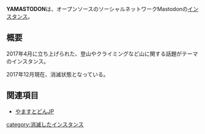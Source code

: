 {{Infobox instance
| Name          = YAMASTODON
| Image         = [[ファイル:yamastodoncom.png|300px]]
| Domain        = https://yamastodon.com/
| Admin         = [https://yamastodon.com/yamastodon @yamastodon]
| Country       = 日本
| Start         = 2017年4月
| Kifu          = なし
| Alias         = なし
}}'''YAMASTODON'''は、オープンソースのソーシャルネットワークMastodonの[[インスタンス]]。

== 概要 ==
2017年4月に立ち上げられた、登山やクライミングなど山に関する話題がテーマのインスタンス。

2017年12月現在、消滅状態となっている。

== 関連項目 ==
* [[やますとどんJP]]
{{DEFAULTSORT:yamastodon}}
[[category:消滅したインスタンス]]